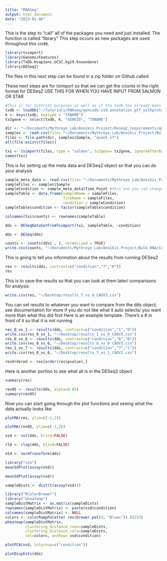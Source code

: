 ```yaml
---
title: "RNASeq"
output: html_document
date: "2023-01-06"
---
```

This is the step to "call" all of the packages you need and just installed. 
The function is called "library"
This step occurs as new packages are used throughout this code. 
```r
library(tximport)
library(GenomicFeatures)
library(TxDb.Hsapiens.UCSC.hg19.knownGene)
library(DESeq2)
```

The files in this next step can be found in a zip folder on Github called

These next steps are for tximport so that we can get the counts in the right format for DESeq2 
USE THIS FOR WHEN YOU HAVE INPUT FROM SALMON OR STAR 

```r
#This is for tutorial purposes as well as if the txdb has already been made 
txdb <- loadDb("~/Tutorials/RNAseq/gencode.v19.annotation.gtf_withproteinids.TxDb")
k <- keys(txdb, keytype = "TXNAME")
tx2gene <- select(txdb, k, "GENEID", "TXNAME")
```


```r
dir <- "~/Documents/Mythreye_Lab/Anoikis_Project/Deseq2_requirements/quants_CAOV3_k31/"  #this is a path that you will change. This is the quants folder from Salmon that should be locally on your computer 
samples <- read.csv(file= "~/Documents/Mythreye_Lab/Anoikis_Project/Bulk_RNA/CAOV3/meta_CAOV3.csv") #CSV is a metadata file. A sample of this file is on github 
files <- file.path(dir, samples$Sample, "quant.sf")
all(file.exists(files))
```


```r
txi <- tximport(files, type = "salmon", tx2gene= tx2gene, ignoreAfterBar= TRUE)
names(txi)
```


This is for setting up the meta data and DESeq2 object so that you can do your analysis 
```r
sample_meta_data <- read.csv(file= "~/Documents/Mythreye_Lab/Anoikis_Project/Bulk_RNA/CAOV3/meta_CAOV3.csv") #this is a DIFFERENT meta data file. Example in github. Include any information in this that you want to compare between samples
sampleFiles <- samples$Sample
sampleCondition <- sample_meta_data$Time_Point #this one you can change to whatever column you want in your meta data for comparisons 
sampleTable <- data.frame(sampleName = sampleFiles,
                          fileName = sampleFiles,
                          condition = sampleCondition)
sampleTable$condition <- factor(sampleTable$condition)
```


```r
colnames(txi$counts) <- rownames(sampleTable)
```

```r
dds <- DESeqDataSetFromTximport(txi, sampleTable, ~condition)
```

```r
dds <- DESeq(dds)
```

```r
counts <- counts(dds[ , ], normalized = TRUE)
write.csv(counts, "~/Documents/Mythreye_Lab/Anoikis_Project/Bulk_RNA/CAOV3/DESeq2/counts_CAOV3.csv")
```

This is going to tell you information about the results from running DESeq2 
```r
res <- results(dds, contrast=c("condition","7","0"))
res
```

This is to save the results so that you can look at them later/ comparisons for analysis 
```r
write.csv(res, "~/Desktop/results_7_vs_0_CAOV3.csv")
```


You can set results to whatever you want to compare from the dds object; see documentation for more if you do not like what it auto selects/ you want more than what this did first 
Here is an example template. There's a # in front of it so that it is not running 
```r
res_0_vs_1 <- results(dds, contrast=c("condition","1","0"))
write.csv(res_0_vs_1, "~/Desktop/results_1_vs_0_CAOV3.csv")
res_0_vs_6 <- results(dds, contrast=c("condition","6","0"))
write.csv(res_0_vs_6, "~/Desktop/results_6_vs_0_CAOV3.csv")
res_1_vs_7 <- results(dds, contrast=c("condition","7","1"))
write.csv(res_0_vs_6, "~/Desktop/results_7_vs_1_CAOV3.csv")
```

```r
resOrdered <- res[order(res$pvalue),]
```

Here is another portion to see what all is in the DESeq2 object 
```r
summary(res)
```

```r
res05 <- results(dds, alpha=0.05)
summary(res05)
```

Now you can start going through the plot functions and seeing what the data actually looks like 
```r
plotMA(res, ylim=c(-2,2))
```

```r
plotMA(res05, ylim=c(-2,2))
```

```r
vsd <- vst(dds, blind=FALSE)
```

```r
rld <- rlog(dds, blind=FALSE)
```

```r
ntd <- normTransform(dds)
```

```r
library("vsn")
meanSdPlot(assay(ntd))
```

```r
meanSdPlot(assay(vsd))
```

```r
sampleDists <- dist(t(assay(vsd)))
```

```r
library("RColorBrewer")
library("pheatmap")
sampleDistMatrix <- as.matrix(sampleDists)
rownames(sampleDistMatrix) <- paste(vsd$condition)
colnames(sampleDistMatrix) <- NULL
colors <- colorRampPalette( rev(brewer.pal(9, "Blues")) )(255)
pheatmap(sampleDistMatrix,
         clustering_distance_rows=sampleDists,
         clustering_distance_cols=sampleDists,
         col=colors, annRow= vsd$condition)
```

```r
plotPCA(vsd, intgroup=c("condition"))
```

```r
plotDispEsts(dds)
```




